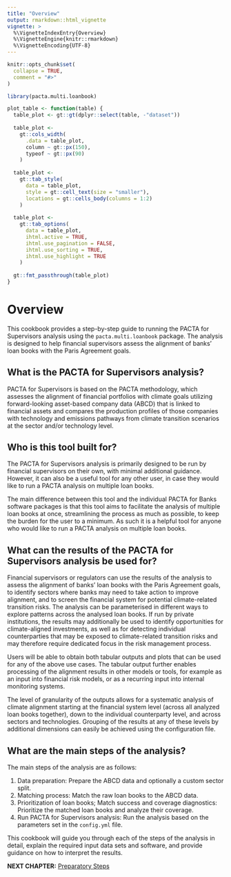```yaml
---
title: "Overview"
output: rmarkdown::html_vignette
vignette: >
  %\VignetteIndexEntry{Overview}
  %\VignetteEngine{knitr::rmarkdown}
  %\VignetteEncoding{UTF-8}
---
```

```r
knitr::opts_chunk$set(
  collapse = TRUE,
  comment = "#>"
)
```

```r
library(pacta.multi.loanbook)

plot_table <- function(table) {
  table_plot <- gt::gt(dplyr::select(table, -"dataset"))
  
  table_plot <- 
    gt::cols_width(
      .data = table_plot,
      column ~ gt::px(150),
      typeof ~ gt::px(90)
    )
  
  table_plot <-
    gt::tab_style(
      data = table_plot,
      style = gt::cell_text(size = "smaller"),
      locations = gt::cells_body(columns = 1:2)
    )
  
  table_plot <-
    gt::tab_options(
      data = table_plot,
      ihtml.active = TRUE,
      ihtml.use_pagination = FALSE,
      ihtml.use_sorting = TRUE,
      ihtml.use_highlight = TRUE
    )
  
  gt::fmt_passthrough(table_plot)
}
```
# Overview

This cookbook provides a step-by-step guide to running the PACTA for Supervisors analysis using the `pacta.multi.loanbook` package. The analysis is designed to help financial supervisors assess the alignment of banks' loan books with the Paris Agreement goals.

## What is the PACTA for Supervisors analysis?

PACTA for Supervisors is based on the PACTA methodology, which assesses the alignment of financial portfolios with climate goals utilizing forward-looking asset-based company data (ABCD) that is linked to financial assets and compares the production profiles of those companies with technology and emissions pathways from climate transition scenarios at the sector and/or technology level.

## Who is this tool built for?

The PACTA for Supervisors analysis is primarily designed to be run by financial supervisors on their own, with minimal additional guidance. However, it can also be a useful tool for any other user, in case they would like to run a PACTA analysis on multiple loan books.

The main difference between this tool and the individual PACTA for Banks software packages is that this tool aims to facilitate the analysis of multiple loan books at once, streamlining the process as much as possible, to keep the burden for the user to a minimum. As such it is a helpful tool for anyone who would like to run a PACTA analysis on multiple loan books.

## What can the results of the PACTA for Supervisors analysis be used for?

Financial supervisors or regulators can use the results of the analysis to assess the alignment of banks' loan books with the Paris Agreement goals, to identify sectors where banks may need to take action to improve alignment, and to screen the financial system for potential climate-related transition risks. The analysis can be parameterised in different ways to explore patterns across the analysed loan books. If run by private institutions, the results may additionally be used to identify opportunities for climate-aligned investments, as well as for detecting individual counterparties that may be exposed to climate-related transition risks and may therefore require dedicated focus in the risk management process.

Users will be able to obtain both tabular outputs and plots that can be used for any of the above use cases. The tabular output further enables processing of the alignment results in other models or tools, for example as an input into financial risk models, or as a recurring input into internal monitoring systems.

The level of granularity of the outputs allows for a systematic analysis of climate alignment starting at the financial system level (across all analyzed loan books together), down to the individual counterparty level, and across sectors and technologies. Grouping of the results at any of these levels by additional dimensions can easily be achieved using the configuration file.

## What are the main steps of the analysis?

The main steps of the analysis are as follows:

1. Data preparation: Prepare the ABCD data and optionally a custom sector split.
2. Matching process: Match the raw loan books to the ABCD data.
3. Prioritization of loan books; Match success and coverage diagnostics: Prioritize the matched loan books and analyze their coverage.
4. Run PACTA for Supervisors analysis: Run the analysis based on the parameters set in the `config.yml` file.

This cookbook will guide you through each of the steps of the analysis in detail, explain the required input data sets and software, and provide guidance on how to interpret the results.

**NEXT CHAPTER:** [Preparatory Steps](cookbook_preparatory_steps.html)
